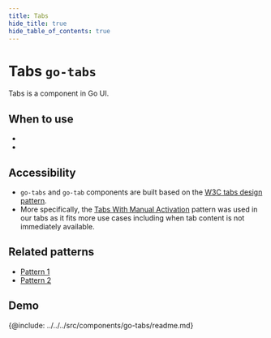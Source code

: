 ```yaml
---
title: Tabs
hide_title: true
hide_table_of_contents: true
---
```



# Tabs <span className="text-size-0">`go-tabs`</span>

<!-- Description -->

<div className="text-size-1">Tabs is a component in Go UI.</div>

## When to use

-
-

## Accessibility

- `go-tabs` and `go-tab` components are built based on the [W3C tabs design pattern](https://www.w3.org/TR/wai-aria-practices/#tabpanel).
- More specifically, the [Tabs With Manual Activation](https://www.w3.org/TR/wai-aria-practices/examples/tabs/tabs-2/tabs.html) pattern was used in our tabs as it fits more use cases including when tab content is not immediately available.

## Related patterns

<!-- Patterns that uses this component -->

- [Pattern 1](#)
- [Pattern 2](#)

<!-- Demos, tips, variations, use cases -->

## Demo

<Demo code={demoSource} />

<!-- API -->

{@include: ../../../src/components/go-tabs/readme.md}
